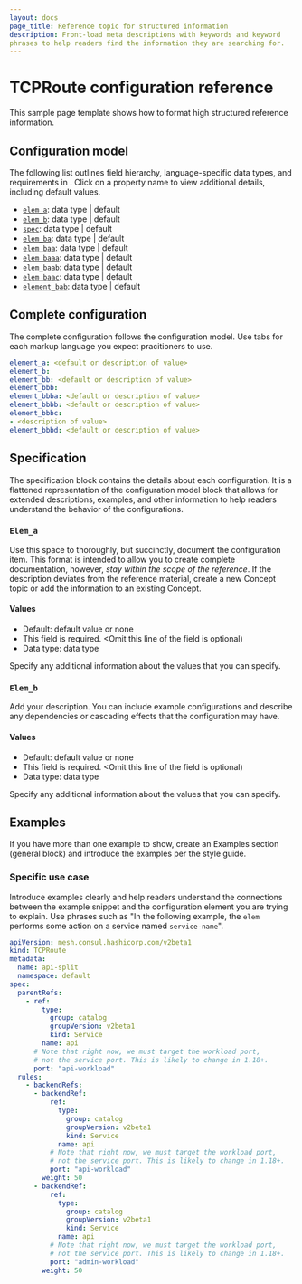 ```yaml
---
layout: docs
page_title: Reference topic for structured information
description: Front-load meta descriptions with keywords and keyword 
phrases to help readers find the information they are searching for.
---
```


# TCPRoute configuration reference

This sample page template shows how to format high structured reference 
information.

## Configuration model

The following list outlines field hierarchy, language-specific data types, 
and requirements in <this configuration entry>. Click on a property name 
to view additional details, including default values.

- [`elem_a`](#elema): data type | default
- [`elem_b`](#elemb): data type | default
- [`spec`](#elemb): data type | default
- [`elem_ba`](#elembelemba): data type | default
- [`elem_baa`](#elembelembaelembaa): data type | default
- [`elem_baaa`](#elembelembaelembaa): data type | default
- [`elem_baab`](#elembelembaelembaa): data type | default
- [`elem_baac`](#elembelembaelembaa): data type | default
- [`element_bab`](#elembelembaelembab): data type | default

## Complete configuration

The complete configuration follows the configuration model. Use tabs for 
each markup language you expect pracitioners to use.

```yaml
element_a: <default or description of value>
element_b:
element_bb: <default or description of value>
element_bbb:
element_bbba: <default or description of value>
element_bbbb: <default or description of value>
element_bbbc:
- <description of value>
element_bbbd: <default or description of value>
``` 
## Specification

The specification block contains the details about each configuration. It 
is a flattened representation of the configuration model block that allows 
for extended descriptions, examples, and other information to help readers 
understand the behavior of the configurations. 

### `Elem_a`

Use this space to thoroughly, but succinctly, document the configuration 
item. This format is intended to allow you to create complete documentation, 
however, _stay within the scope of the reference_. If the description 
deviates from the reference material, create a new Concept topic or add the 
information to an existing Concept.

#### Values

- Default: default value or none
- This field is required. <Omit this line of the field is optional)
- Data type: data type

Specify any additional information about the values that you can specify.     

### `Elem_b`

Add your description. You can include example configurations and describe 
any dependencies or cascading effects that the configuration may have.

#### Values

- Default: default value or none
- This field is required. <Omit this line of the field is optional)
- Data type: data type

Specify any additional information about the values that you can specify. 

## Examples

If you have more than one example to show, create an Examples section 
(general block) and introduce the examples per the style guide.

### Specific use case 

Introduce examples clearly and help readers understand the connections 
between the example snippet and the configuration element you are trying to 
explain. Use phrases such as "In the following example, the `elem` performs 
some action on a service named `service-name`". 


```yaml
apiVersion: mesh.consul.hashicorp.com/v2beta1
kind: TCPRoute
metadata:
  name: api-split
  namespace: default
spec:
  parentRefs:
    - ref:
        type: 
          group: catalog
          groupVersion: v2beta1
          kind: Service
        name: api
      # Note that right now, we must target the workload port,
      # not the service port. This is likely to change in 1.18+.
      port: "api-workload"
  rules:
    - backendRefs:
      - backendRef:
          ref: 
            type:
              group: catalog
              groupVersion: v2beta1
              kind: Service
            name: api
          # Note that right now, we must target the workload port,
          # not the service port. This is likely to change in 1.18+.
          port: "api-workload"
        weight: 50
      - backendRef:
          ref: 
            type:
              group: catalog
              groupVersion: v2beta1
              kind: Service
            name: api
          # Note that right now, we must target the workload port,
          # not the service port. This is likely to change in 1.18+.
          port: "admin-workload"
        weight: 50
```
